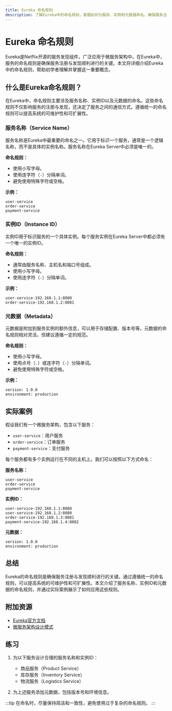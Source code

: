 ```yaml
---
title: Eureka 命名规则
description: 了解Eureka中的命名规则，掌握如何为服务、实例和元数据命名，确保服务注册与发现的规范性和一致性。
---
```


# Eureka 命名规则

Eureka是Netflix开源的服务发现组件，广泛应用于微服务架构中。在Eureka中，服务的命名规则是确保服务注册与发现顺利进行的关键。本文将详细介绍Eureka中的命名规则，帮助初学者理解并掌握这一重要概念。

## 什么是Eureka命名规则？

在Eureka中，命名规则主要涉及服务名称、实例ID以及元数据的命名。这些命名规则不仅影响服务的注册与发现，还决定了服务之间的通信方式。遵循统一的命名规则可以提高系统的可维护性和可扩展性。

### 服务名称（Service Name）

服务名称是Eureka中最重要的命名之一。它用于标识一个服务，通常是一个逻辑名称，而不是具体的实例名称。服务名称在Eureka Server中必须是唯一的。

**命名规则：**
- 使用小写字母。
- 使用连字符（`-`）分隔单词。
- 避免使用特殊字符或空格。

**示例：**
```plaintext
user-service
order-service
payment-service
```

### 实例ID（Instance ID）

实例ID用于标识服务的一个具体实例。每个服务实例在Eureka Server中都必须有一个唯一的实例ID。

**命名规则：**
- 通常由服务名称、主机名和端口号组成。
- 使用小写字母。
- 使用连字符（`-`）分隔单词。

**示例：**
```plaintext
user-service-192.168.1.1:8080
order-service-192.168.1.2:8081
```

### 元数据（Metadata）

元数据是附加到服务实例的额外信息，可以用于存储配置、版本号等。元数据的命名规则相对灵活，但建议遵循一定的规范。

**命名规则：**
- 使用小写字母。
- 使用点号（`.`）或连字符（`-`）分隔单词。
- 避免使用特殊字符或空格。

**示例：**
```plaintext
version: 1.0.0
environment: production
```

## 实际案例

假设我们有一个微服务架构，包含以下服务：
- `user-service`：用户服务
- `order-service`：订单服务
- `payment-service`：支付服务

每个服务都有多个实例运行在不同的主机上。我们可以按照以下方式命名：

**服务名称：**
```plaintext
user-service
order-service
payment-service
```

**实例ID：**
```plaintext
user-service-192.168.1.1:8080
user-service-192.168.1.2:8080
order-service-192.168.1.3:8081
payment-service-192.168.1.4:8082
```

**元数据：**
```plaintext
version: 1.0.0
environment: production
```

## 总结

Eureka的命名规则是确保服务注册与发现顺利进行的关键。通过遵循统一的命名规则，可以提高系统的可维护性和可扩展性。本文介绍了服务名称、实例ID和元数据的命名规则，并通过实际案例展示了如何应用这些规则。

## 附加资源

- [Eureka官方文档](https://github.com/Netflix/eureka/wiki)
- [微服务架构设计模式](https://microservices.io/)

## 练习

1. 为以下服务设计合理的服务名称和实例ID：
   - 商品服务（Product Service）
   - 库存服务（Inventory Service）
   - 物流服务（Logistics Service）

2. 为上述服务添加元数据，包括版本号和环境信息。

:::tip
在命名时，尽量保持简洁和一致性，避免使用过于复杂的命名规则。
:::
